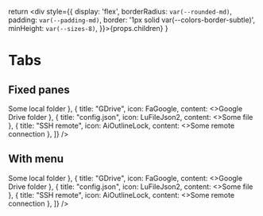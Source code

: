 
  return <div style={{
    display: 'flex',
    borderRadius: `var(--rounded-md)`,
    padding: `var(--padding-md)`,
    border: '1px solid var(--colors-border-subtle)',
    minHeight: `var(--sizes-8)`,
  }}>{props.children}</div>
}

# Tabs

## Fixed panes

<Box>
  <Tabs tabs={[
    { title: "bin", icon: FiFolder, content: <>Some local folder</> },
    { title: "GDrive", icon: FaGoogle, content: <>Google Drive folder</> },
    { title: "config.json", icon: LuFileJson2, content: <>Some file</> },
    { title: "SSH remote", icon: AiOutlineLock, content: <>Some remote connection</> },
  ]} />
</Box>

## With menu

<Box>
  <Tabs
    moreMenu={['some', 'thing']}
    tabs={[
      { title: "bin", icon: FiFolder, content: <>Some local folder</> },
      { title: "GDrive", icon: FaGoogle, content: <>Google Drive folder</> },
      { title: "config.json", icon: LuFileJson2, content: <>Some file</> },
      { title: "SSH remote", icon: AiOutlineLock, content: <>Some remote connection</> },
    ]} />
</Box>
